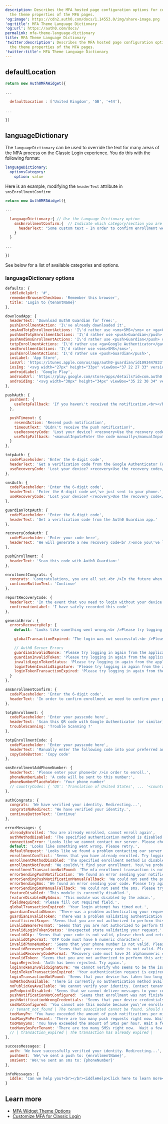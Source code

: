 ```yaml
---
description: Describes the MFA hosted page configuration options for customizing
  the theme properties of the MFA pages.
'og:image': https://cdn2.auth0.com/docs/1.14553.0/img/share-image.png
'og:title': MFA Theme Language Dictionary
'og:url': https://auth0.com/docs/
permalink: mfa-theme-language-dictionary
title: MFA Theme Language Dictionary
'twitter:description': Describes the MFA hosted page configuration options for customizing
  the theme properties of the MFA pages.
'twitter:title': MFA Theme Language Dictionary
---
```

## defaultLocation

```js lines
return new Auth0MFAWidget({

...

  defaultLocation : ['United Kingdom', 'GB', '+44'],
  
...

})
```






## languageDictionary

The `languageDictionary` can be used to override the text for many areas of the <Tooltip tip="Multi-factor authentication (MFA): User authentication process that uses a factor in addition to username and password such as a code via SMS." cta="View Glossary" href="/docs/glossary?term=MFA">MFA</Tooltip> process on the Classic Login experience. You do this with the following format:

```yaml lines
languageDictionary:
  optionsCategory:
    option: value
```






Here is an example, modifying the `headerText` attribute in `smsEnrollmentConfirm`:

```js lines
return new Auth0MFAWidget({

...

  languageDictionary:{ // Use the Language Dictionary option
    smsEnrollmentConfirm:{  // Indicate which category/section you are modifying
      headerText: "Some custom text - In order to confirm enrollment we need to confirm your phone. Please enter the received code." // Provide the new value for the specific attribute you wish to modify
    }
  }

...

})
```






See below for a list of available categories and options.

### languageDictionary options

```js lines expandable
defaults: {
  iddleHelpUrl: '#',
  rememberBrowserCheckbox: 'Remember this browser',
  title: 'Login to {tenantName}'
},

downloadApp: {
  headerText: 'Download Auth0 Guardian for free:',
  pushEnrollmentAction: 'I\'ve already downloaded it',
  smsAndTotpEnrollmentActions: 'I\'d rather use <sms>SMS</sms> or <ga>Google Authenticator</ga>',
  pushAndTotpEnrollmentActions: 'I\'d rather use <push>Guardian</push> or <ga>Google Authenticator</ga>',
  pushAndSmsEnrollmentActions: 'I\'d rather use <push>Guardian</push> or <sms>SMS</sms>',
  totpEnrollmentActions: 'I\'d rather use <ga>Google Authenticator</ga>',
  smsEnrollmentActions: 'I\'d rather use <sms>SMS</sms>',
  pushEnrollmentActions: 'I\'d rather use <push>Guardian</push>',
  iosLabel: 'App Store',
  iosUrl: 'https://itunes.apple.com/us/app/auth0-guardian/id1093447833?ls=1&mt=8',
  iosImg: '<svg width="27px" height="33px" viewBox="37 22 27 33" version="1.1" xmlns="http://www.w3.org/2000/svg" xmlns:xlink="http://www.w3.org/1999/xlink" class="auth0-mfa-svg-icon"><g stroke="none" stroke-width="1" fill="none" fill-rule="evenodd" transform="translate(37.000000, 22.000000)"><path d="M22.0964148,17.5965957 C22.0594667,13.4821277 25.4586963,11.4804255 25.6141333,11.387234 C23.6890074,8.57489362 20.7051259,8.1906383 19.656563,8.16 C17.1504593,7.89574468 14.7195259,9.66255319 13.4429037,9.66255319 C12.1408,9.66255319 10.1749037,8.18553191 8.05611852,8.22893617 C5.3296,8.27106383 2.7789037,9.85276596 1.37997037,12.3089362 C-1.50708148,17.3170213 0.646103704,24.6765957 3.41211852,28.7246809 C4.79576296,30.707234 6.41256296,32.9208511 8.5288,32.8429787 C10.5991704,32.7574468 11.3725333,31.5204255 13.8709926,31.5204255 C16.3465185,31.5204255 17.0727407,32.8429787 19.2310222,32.7931915 C21.4530074,32.7574468 22.8519407,30.8017021 24.1871704,28.8012766 C25.7861333,26.5289362 26.4282667,24.2910638 26.4537481,24.1761702 C26.4015111,24.1582979 22.1384593,22.5280851 22.0964148,17.5965957 L22.0964148,17.5965957 Z" fill="#FFFFFF"></path><path d="M18.0193778,5.49702128 C19.1329185,4.10170213 19.8948148,2.20340426 19.6833185,0.277021277 C18.0716148,0.348510638 16.0560296,1.39404255 14.8953481,2.7587234 C13.8684444,3.9612766 12.9511111,5.93234043 13.1880889,7.78595745 C14.9985481,7.9212766 16.8574222,6.8706383 18.0193778,5.49702128 L18.0193778,5.49702128 Z" fill="#FFFFFF"></path></g></svg>',
  androidLabel: 'Google Play',
  androidUrl: 'https://play.google.com/store/apps/details?id=com.auth0.guardian',
  androidImg: '<svg width="30px" height="34px" viewBox="35 22 30 34" version="1.1" xmlns="http://www.w3.org/2000/svg" xmlns:xlink="http://www.w3.org/1999/xlink" class="auth0-mfa-svg-icon"><g stroke="none" stroke-width="1" fill="none" fill-rule="evenodd" transform="translate(35.000000, 22.000000)"><polygon fill="#ffffff" points="0.0311829399 32.9244984 0.0311829399 1.02956758 16.5681333 17.6173695"></polygon><polygon fill="#ffffff" points="0.60957618 0.0196753921 17.3854403 16.8471259 22.6948251 11.782715"></polygon><polygon fill="#ffffff" transform="translate(11.025248, 26.014581) scale(1, -1) translate(-11.025248, -26.014581)" points="0.60957618 18.1008562 17.3854403 33.9283067 21.4409189 29.8631472"></polygon><path d="M18.3964257,17.493946 L23.8211074,12.6992188 L28.7813766,15.7894686 C29.3871829,16.1668862 29.4042508,16.7930368 28.8086222,17.1953618 L22.3003286,21.5914726 L18.3964257,17.493946 Z" fill="#ffffff"></path></g></svg>'
},

pushAuth: {
  pushSent: {
    useTotpFallback: 'If you haven\'t received the notification,<br></br>just <manualInput>enter the code</manualInput> manually.'
  },

  pushTimeout: {
    resendAction: 'Resend push notification',
    timeoutText: 'Didn\'t receive the push notification?',
    useRecoveryCode: 'Lost your device? <recovery>Use the recovery code</recovery>',
    useTotpFallback: '<manualInput>Enter the code manually</manualInput>'
  }
},

totpAuth: {
  codePlaceholder: 'Enter the 6-digit code',
  headerText: 'Get a verification code from the Google Authenticator (or similar) app:',
  useRecoveryCode: 'Lost your device? <recovery>Use the recovery code</recovery>'
},

smsAuth: {
  codePlaceholder: 'Enter the 6-digit code',
  headerText: 'Enter the 6-digit code we\'ve just sent to your phone.',
  useRecoveryCode: 'Lost your device? <recovery>Use the recovery code</recovery>'
},

guardianTotpAuth: {
  codePlaceholder: 'Enter the 6-digit code',
  headerText: 'Get a verification code from the Auth0 Guardian app.'
},

recoveryCodeAuth: {
  codePlaceholder: 'Enter your code here',
  headerText: 'We will generate a new recovery code<br />once you\'ve logged in:'
},

pushEnrollment: {
  headerText: 'Scan this code with Auth0 Guardian:'
},

enrollmentCongrats: {
  congrats: 'Congratulations, you are all set.<br />In the future when logging in you\'ll want your device handy.',
  continueButtonText: 'Continue'
},

reportRecoveryCode: {
  headerText: 'In the event that you need to login without your device you\'ll need a recovery code. Take a note and keep this somewhere safe:',
  confirmationLabel: 'I have safely recorded this code'
},

generalError: {
  errorsRecoveryHelp: {
    default: 'Looks like something went wrong.<br />Please try logging in again from the application.',

    globalTransactionExpired: 'The login was not successful.<br />Please try again.',

    // Auth0 Server Errors
    guardianInvalidNonce: 'Please try logging in again from the application.',
    guardianInvalidToken: 'Please try logging in again from the application.',
    invalidLoginTokenStatus: 'Please try logging in again from the application.',
    loginTokenInvalidSignature: 'Please try logging in again from the application.',
    loginTokenTransactionExpired: 'Please try logging in again from the application.'
  }
},

smsEnrollmentConfirm: {
  codePlaceholder: 'Enter the 6-digit code',
  headerText: 'In order to confirm enrollment we need to confirm your phone. Please enter the received code.'
},

totpEnrollment: {
  codePlaceholder: 'Enter your passcode here',
  headerText: 'Scan this QR code with Google Authenticator (or similar) app:',
  troubleScanning: 'Trouble Scanning ?'
},

totpEnrollmentCode: {
  codePlaceholder: 'Enter your passcode here',
  headerText: 'Manually enter the following code into your preferred authenticator app and then enter the provided one-time code below.',
  copyCodeButton: 'Copy code'
},

smsEnrollmentAddPhoneNumber: {
  headerText: 'Please enter your phone<br />in order to enroll.',
  phoneNumberLabel: 'A code will be sent to this number:',
  phoneNumberPlaceholder: 'Your phone number'
  // countryCodes: { 'US': 'Translation of United States', ... '<country code>': '<translation>' }
},

authCongrats: {
  congrats: 'We have verified your identity. Redirecting...',
  congratsNoRedirect: 'We have verified your identity.',
  continueButtonText: 'Continue'
},

errorMessages: {
  alreadyEnrolled: 'You are already enrolled, cannot enroll again',
  authMethodDisabled: 'The specified authentication method is disabled',
  connectionError: 'Looks like we cannot contact our server. Please check your internet connection and retry.',
  default: 'Looks like something went wrong. Please retry.',
  defaultRequest: 'Looks like we found a problem contacting our server. Please retry.',
  enrollmentConflict: 'Seems that you have already enrolled. Try logging in again from the application.',
  enrollmentMethodDisabled: 'The specified enrollment method is disabled',
  enrollmentNotFound: 'We couldn\'t find your enrollment. You\'ve probably started enrollment from another device. Finish it there or try logging in again from the application.',
  enrollmentTransactionNotFound: 'The mfa enrollment transaction is not active or has expired. Please try again.',
  errorSendingPushNotification: 'We found an error sending your notification. Please try again.',
  errorSendingPushNotificationManualFallback: 'We could not send the push. Please enter the code manually.',
  errorSendingSms: 'We found an error sending your code. Please try again in a few seconds.',
  errorSendingSmsManualFallback: 'We could not send the sms. Please try the recovery code.',
  featureDisabled: 'This module is currently disabled.',
  featureDisabledByAdmin: 'This module was disabled by the admin.',
  fieldRequired: 'Please fill out required field.',
  globalTransactionExpired: 'Your login attempt has timed out.',
  guardianInvalidNonce: 'There was a problem authenticating your request origin. Have you started too many parallel logins?',
  guardianInvalidToken: 'There was a problem validating authentication request format.',
  insufficientScope: 'Seems that you are not authorized to perform this action.',
  invalidBearerFormat: 'Seems that you are not authorized to perform this action.',
  invalidLoginTokenStatus: 'Unexpected state validating your request.',
  invalidOtp: 'Seems that your code is not valid, please check and retry.',
  invalidOtpFormat: 'OTP Code must have 6 numeric characters',
  invalidPhoneNumber: 'Seems that your phone number is not valid. Please check and retry.',
  invalidRecoveryCode: 'Seems that your recovery code is not valid. Please check and try again.',
  invalidRecoveryCodeFormat: 'Recovery code must have 24 alphanumeric characters',
  invalidToken: 'Seems that you are not authorized to perform this action.',
  loginRejected: 'Auth has been rejected. Try again.',
  loginTokenInvalidSignature: 'We cannot verify who seems to be the issuer for this request',
  loginTokenTransactionExpired: 'Your authentication request is expired. Is your connection slow?',
  loginTransactionNotFound: 'Seems that your device has taken too long to login. Please try again.',
  noMethodAvailable: 'There is currently no authentication method available.',
  noPublicKeyAvailable: 'We cannot verify your identity. Contact tenant admin.',
  pnEndpointDisabled: 'Seems that we cannot deliver messages to your cell phone. Please try again.',
  pushNotificationNotConfigured: 'Seems that enrollment was not finished. Please try logging in again from the application.',
  pushNotificationWrongCredentials: 'Seems that your device credentials are outdated. Please re-enroll your device or wait for them to be updated.',
  smsNotConfigured: 'You cannot use this module because you\'ve enrolled with a different one.',
  // tenant_not_found | The tenant associated cannot be found. Should not normally happen at least that you delete the tenant
  tooManyPn: 'You have exceeded the amount of push notifications per minute. Please wait and try again.',
  tooManyPnPerTenant: 'There are too many push requests right now. Wait a few minutes and try again.',
  tooManySms: 'You have exceeded the amount of SMSs per hour. Wait a few minutes and try again.',
  tooManySmsPerTenant: 'There are too many SMSs right now.  Wait a few minutes and try again.'
  // | transaction_expired | The transaction has already expired |
},

successMessages: {
  auth: 'We have successfully verified your identity. Redirecting...',
  pushSent: 'We\'ve sent a push to: {enrollmentName}',
  smsSent: 'We\'ve sent an sms to: {phoneNumber}'
},

infoMessages: {
  iddle: 'Can we help you?<br></br><iddleHelp>Click here to learn more</iddleHelp>'
}
```






## Learn more

* [MFA Widget Theme Options](/docs/secure/multi-factor-authentication/customize-mfa/mfa-widget-theme-options)
* [Customize MFA for Classic Login](/docs/secure/multi-factor-authentication/customize-mfa/customize-mfa-classic-login)